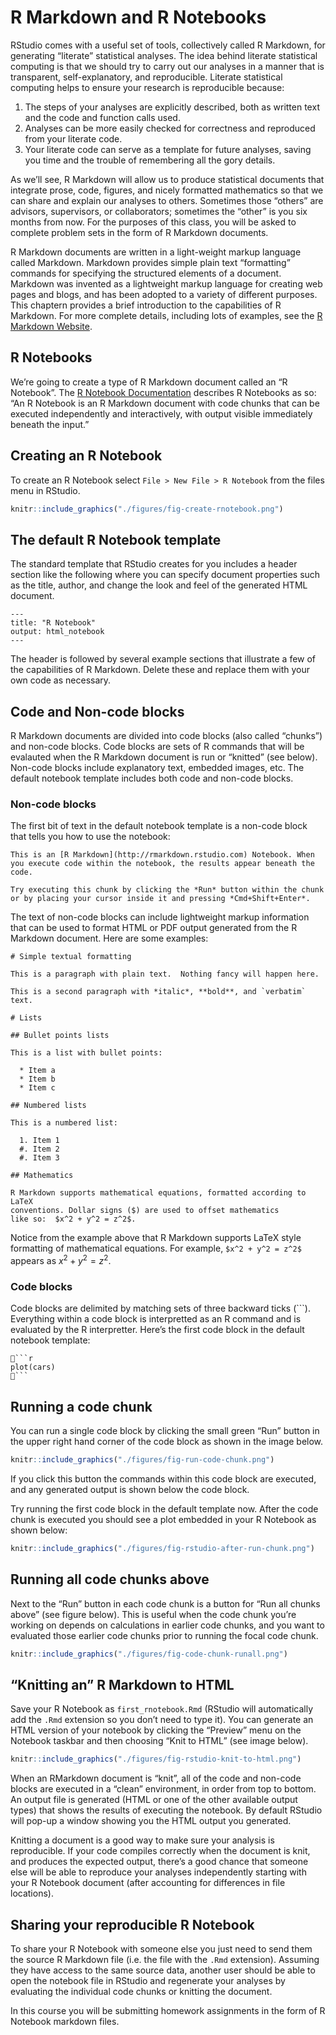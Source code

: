 
#  R Markdown and R Notebooks

RStudio comes with a useful set of tools, collectively called R Markdown, for generating "literate" statistical analyses.  The idea behind literate statistical computing is that we should try to carry out our analyses in a manner that is transparent, self-explanatory, and reproducible.   Literate statistical computing helps to ensure your research is reproducible because:

 1. The steps of your analyses are explicitly described, both as written text and the code and function calls used.
 2. Analyses can be more easily checked for correctness and reproduced from your literate code.
 3. Your literate code can serve as a template for future analyses, saving you time and the trouble of remembering all the gory details.

As we'll see, R Markdown will allow us to produce statistical documents that integrate prose, code, figures, and nicely formatted mathematics so that we can share and explain our analyses to others.  Sometimes those "others" are advisors, supervisors, or collaborators; sometimes the "other" is you six months from now.  For the purposes of this class, you will be asked to complete problem sets in the form of R Markdown documents.


R Markdown documents are written in a light-weight markup language called Markdown.  Markdown provides simple plain text "formatting" commands for specifying the structured elements of a document. Markdown was invented as a lightweight markup language for creating web pages and blogs, and has been adopted to a variety of different purposes.  This chaptern provides a brief introduction to the capabilities of R Markdown.  For more complete details, including lots of examples, see the [R Markdown Website](http://rmarkdown.rstudio.com/index.html).

## R Notebooks

We're going to create a type of R Markdown document called an "R Notebook". The [R Notebook Documentation](http://rmarkdown.rstudio.com/r_notebooks.html) describes R Notebooks as so: "An R Notebook is an R Markdown document with code chunks that can be executed independently and interactively, with output visible immediately beneath the input."

## Creating an R Notebook

To create an R Notebook select `File > New File > R Notebook` from the files menu in RStudio.

```r
knitr::include_graphics("./figures/fig-create-rnotebook.png")
```

## The default R Notebook template

The standard template that RStudio creates for you includes a header section like the following where you can specify document properties such as the title, author, and change the look and feel of the generated HTML document.

```
---
title: "R Notebook"
output: html_notebook
---
```


The header is followed by several example sections that illustrate a few of the capabilities of R Markdown.  Delete these and replace them with your own code as necessary.

## Code and Non-code blocks

R Markdown documents are divided into code blocks (also called "chunks") and non-code blocks.  Code blocks are sets of R commands that will be evalauted when the R Markdown document is run or "knitted" (see below). Non-code blocks include explanatory text, embedded images, etc. The default notebook template includes both code and non-code blocks.


### Non-code blocks

The first bit of text in the default notebook template is a non-code block that tells you how to use the notebook:

```
This is an [R Markdown](http://rmarkdown.rstudio.com) Notebook. When you execute code within the notebook, the results appear beneath the code. 

Try executing this chunk by clicking the *Run* button within the chunk or by placing your cursor inside it and pressing *Cmd+Shift+Enter*. 
```

The text of non-code blocks can include lightweight markup information that can be used to format HTML or PDF output generated from the R Markdown document.  Here are some examples:

```
# Simple textual formatting 

This is a paragraph with plain text.  Nothing fancy will happen here.

This is a second paragraph with *italic*, **bold**, and `verbatim` text. 

# Lists

## Bullet points lists

This is a list with bullet points:

  * Item a
  * Item b
  * Item c

## Numbered lists
  
This is a numbered list:

  1. Item 1
  #. Item 2
  #. Item 3
  
## Mathematics

R Markdown supports mathematical equations, formatted according to LaTeX
conventions. Dollar signs ($) are used to offset mathematics 
like so:  $x^2 + y^2 = z^2$.

```

Notice from the example above that R Markdown supports LaTeX style formatting of mathematical equations.  For example, `$x^2 + y^2 = z^2$` appears as $x^2 + y^2 = z^2$.

### Code blocks

Code blocks are delimited by matching sets of three backward ticks (```).  Everything within a code block is interpretted as an R command and is evaluated by the R interpretter. Here's the first code block in the default notebook template:

```
```{r}
plot(cars)
```
```



## Running a code chunk

You can run a single code block by clicking the small green "Run" button in the upper right hand corner of the code block as shown in the image below.  

```r
knitr::include_graphics("./figures/fig-run-code-chunk.png")
```

If you click this button the commands within this code block are executed, and any generated output is shown below the code block.  

Try running the first code block in the default template now.  After the code chunk is executed you should see a plot embedded in your R Notebook as shown below:

```r
knitr::include_graphics("./figures/fig-rstudio-after-run-chunk.png")
```

## Running all code chunks above

Next to the "Run" button in each code chunk is a button for "Run all chunks above" (see figure below).  This is useful when the code chunk you're working on depends on calculations in earlier code chunks, and you want to evaluated those earlier code chunks prior to running the focal code chunk.  

```r
knitr::include_graphics("./figures/fig-code-chunk-runall.png")
```



## "Knitting an" R Markdown to HTML

Save your R Notebook as `first_rnotebook.Rmd` (RStudio will automatically add the `.Rmd` extension so you don't need to type it).  You can generate an HTML version of your notebook by clicking the "Preview" menu on the Notebook taskbar and then choosing "Knit to HTML" (see image below).

```r
knitr::include_graphics("./figures/fig-rstudio-knit-to-html.png")
```

When an RMarkdown document is "knit", all of the code and non-code blocks are executed in a "clean" environment, in order from top to bottom.  An output file is generated (HTML or one of the other available output types) that shows the results of executing the notebook.  By default RStudio will pop-up a window showing you the HTML output you generated.

Knitting a document is a good way to make sure your analysis is reproducible.  If your code compiles correctly when the document is knit, and produces the expected output, there's a good chance that someone else will be able to reproduce your analyses independently starting with your R Notebook document (after accounting for differences in file locations).

## Sharing your reproducible R Notebook

To share your R Notebook with someone else you just need to send them the source R Markdown file (i.e. the file with the `.Rmd` extension). Assuming they have access to the same source data, another user should be able to open the notebook file in RStudio and regenerate your analyses by evaluating the individual code chunks or knitting the document.

In this course you will be submitting homework assignments in the form of R Notebook markdown files.



